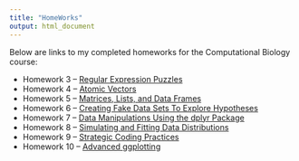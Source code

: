 ```yaml
---
title: "HomeWorks"
output: html_document
---
```


Below are links to my completed homeworks for the Computational Biology course:

- Homework 3 – [Regular Expression Puzzles](Home-Work-3.html)  
- Homework 4 – [Atomic Vectors](Home-Work-4.html)  
- Homework 5 – [Matrices, Lists, and Data Frames](Home-Work-5.html)  
- Homework 6 – [Creating Fake Data Sets To Explore Hypotheses](Home-Work-6.html)  
- Homework 7 – [Data Manipulations Using the dplyr Package](Home-Work-7.html)  
- Homework 8 – [Simulating and Fitting Data Distributions](Home-Work-8.html)  
- Homework 9 – [Strategic Coding Practices](Home-Work-9.html)  
- Homework 10 – [Advanced ggplotting](Home-Work-10.html)
